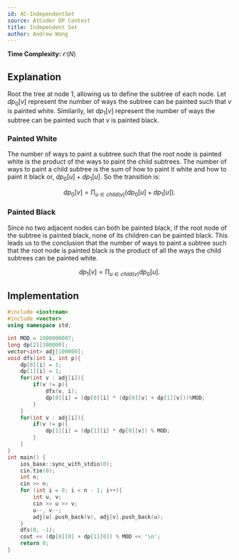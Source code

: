 ```yaml
---
id: AC-IndependentSet
source: AtCoder DP Contest
title: Independent Set
author: Andrew Wang
---
```


**Time Complexity:** $\mathcal{O}(N)$

## Explanation

Root the tree at node $1$, allowing us to define the subtree of each node. Let $dp_0[v]$ represent the number of ways the subtree can be painted such that $v$ is painted white. Similarily, let $dp_1[v]$ represent the number of ways the subtree can be painted such that $v$ is painted black.

### Painted White

The number of ways to paint a subtree such that the root node is painted white is the product of the ways to paint the child subtrees. The number of ways to paint a child subtree is the sum of how to paint it white and how to paint it black or, $dp_0[u] + dp_1[u]$. So the transition is:

$$
dp_0[v] = \prod_{u \in child(v)} \left(dp_0[u]+ dp_1[u]\right).
$$

### Painted Black

Since no two adjacent nodes can both be painted black, if the root node of the subtree is painted black, none of its children can be painted black. This leads us to the conclusion that the number of ways to paint a subtree such that the root node is painted black is the product of all the ways the child subtrees can be painted white.

$$
dp_1[v] = \prod_{u \in child(v)} dp_0[u].
$$

## Implementation

```cpp
#include <iostream>
#include <vector>
using namespace std;

int MOD = 1000000007;
long dp[2][100000];
vector<int> adj[100000];
void dfs(int i, int p){
	dp[0][i] = 1;
	dp[1][i] = 1;
	for(int v : adj[i]){
		if(v != p){
			dfs(v, i);
			dp[0][i] = (dp[0][i] * (dp[0][v] + dp[1][v]))%MOD;
		}
	}
	for(int v : adj[i]){
		if(v != p){
			dp[1][i] = (dp[1][i] * dp[0][v]) % MOD;
		}
	}
}
int main() {
	ios_base::sync_with_stdio(0);
	cin.tie(0);
	int n;
	cin >> n;
	for (int i = 0; i < n - 1; i++){
		int u, v;
		cin >> u >> v;
		u--, v--;
		adj[u].push_back(v), adj[v].push_back(u);
	}
	dfs(0, -1);
	cout << (dp[0][0] + dp[1][0]) % MOD << '\n';
	return 0;
}
```
